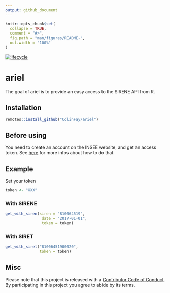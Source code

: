 ```yaml
---
output: github_document
---
```


<!-- README.md is generated from README.Rmd. Please edit that file -->

```r
knitr::opts_chunk$set(
  collapse = TRUE,
  comment = "#>",
  fig.path = "man/figures/README-",
  out.width = "100%"
)
```

[![lifecycle](https://img.shields.io/badge/lifecycle-experimental-orange.svg)](https://www.tidyverse.org/lifecycle/#experimental)

# ariel

The goal of ariel is to provide an easy access to the SIRENE API from R. 

## Installation


``` r
remotes::install_github("ColinFay/ariel")
```

## Before using

You need to create an account on the INSEE website, and get an access token. See [here](https://api.insee.fr/catalogue/site/themes/wso2/subthemes/insee/pages/help.jag) for more infos about how to do that. 

## Example

Set your token 

```r
token <- "XXX"
```

### With SIRENE

```r
get_with_siren(siren = "810064519",
                date = "2017-01-01",
                token = token)
```

### With SIRET

```r
get_with_siret("81006451900020", 
               token = token)
```

## Misc

Please note that this project is released with a [Contributor Code of Conduct](CODE_OF_CONDUCT.md).
By participating in this project you agree to abide by its terms.
